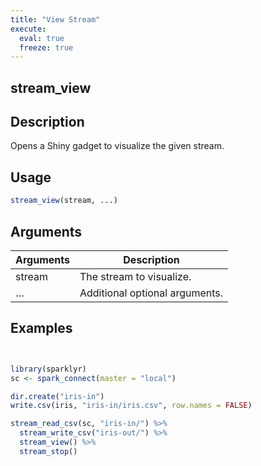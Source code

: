 ```yaml
---
title: "View Stream"
execute:
  eval: true
  freeze: true
---
```


## stream_view

## Description
Opens a Shiny gadget to visualize the given stream.


## Usage
```r
stream_view(stream, ...)
```

## Arguments
|Arguments|Description|
|---|---|
| stream | The stream to visualize. |
| ... | Additional optional arguments. |








## Examples
```r


library(sparklyr)
sc <- spark_connect(master = "local")

dir.create("iris-in")
write.csv(iris, "iris-in/iris.csv", row.names = FALSE)

stream_read_csv(sc, "iris-in/") %>%
  stream_write_csv("iris-out/") %>%
  stream_view() %>%
  stream_stop()


```
